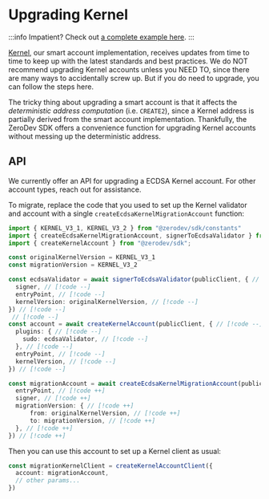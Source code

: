 # Upgrading Kernel

:::info
Impatient?  Check out [a complete example here](https://github.com/zerodevapp/zerodev-examples/blob/main/create-ecdsa-migration-account/main.ts).
:::

[Kernel](https://github.com/zerodevapp/kernel), our smart account implementation, receives updates from time to time to keep up with the latest standards and best practices.  We do NOT recommend upgrading Kernel accounts unless you NEED TO, since there are many ways to accidentally screw up.  But if you do need to upgrade, you can follow the steps here.

The tricky thing about upgrading a smart account is that it affects the *deterministic address computation* (i.e. `CREATE2`), since a Kernel address is partially derived from the smart account implementation.  Thankfully, the ZeroDev SDK offers a convenience function for upgrading Kernel accounts without messing up the deterministic address.

## API

We currently offer an API for upgrading a ECDSA Kernel account.  For other account types, reach out for assistance.

To migrate, replace the code that you used to set up the Kernel validator and account with a single `createEcdsaKernelMigrationAccount` function:

```ts
import { KERNEL_V3_1, KERNEL_V3_2 } from "@zerodev/sdk/constants"
import { createEcdsaKernelMigrationAccount, signerToEcdsaValidator } from "@zerodev/ecdsa-validator"
import { createKernelAccount } from "@zerodev/sdk";

const originalKernelVersion = KERNEL_V3_1
const migrationVersion = KERNEL_V3_2

const ecdsaValidator = await signerToEcdsaValidator(publicClient, { // [!code --]
  signer, // [!code --]
  entryPoint, // [!code --]
  kernelVersion: originalKernelVersion, // [!code --]
}) // [!code --]
 // [!code --]
const account = await createKernelAccount(publicClient, { // [!code --]
  plugins: { // [!code --]
    sudo: ecdsaValidator, // [!code --]
  }, // [!code --]
  entryPoint, // [!code --]
  kernelVersion, // [!code --]
}) // [!code --]

const migrationAccount = await createEcdsaKernelMigrationAccount(publicClient, { // [!code ++]
  entryPoint, // [!code ++]
  signer, // [!code ++]
  migrationVersion: { // [!code ++]
      from: originalKernelVersion, // [!code ++]
      to: migrationVersion, // [!code ++]
  }, // [!code ++]
}) // [!code ++]
```

Then you can use this account to set up a Kernel client as usual:

```ts
const migrationKernelClient = createKernelAccountClient({
  account: migrationAccount,
  // other params...
})
```